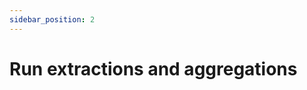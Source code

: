 ```yaml
---
sidebar_position: 2
---
```



# Run extractions and aggregations

<Title
  pre={['📖 User Guide', '🧮 Processing']}
  title={'Run extractions and aggregations'}
/>

This step involves extracting data from your audio files using either neural
networks or indicator algorithms.

Once the raw data is obtained, it's aggregated based on your integration
settings.

:::tip
Optionally, you can choose to store these raw data using the `persist` option.
:::
